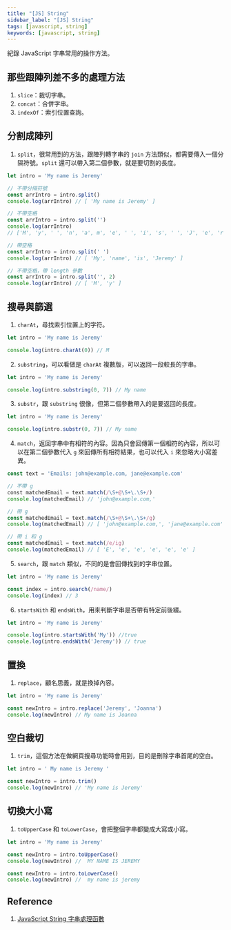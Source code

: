 ```yaml
---
title: "[JS] String"
sidebar_label: "[JS] String"
tags: [javascript, string]
keywords: [javascript, string]
---
```


紀錄 JavaScript 字串常用的操作方法。

## 那些跟陣列差不多的處理方法
1. `slice`：裁切字串。
2. `concat`：合併字串。
3. `indexOf`：索引位置查詢。

## 分割成陣列
1. `split`，很常用到的方法，跟陣列轉字串的 `join` 方法類似，都需要傳入一個分隔符號。`split` 還可以帶入第二個參數，就是要切割的長度。
```js
let intro = 'My name is Jeremy'

// 不帶分隔符號​
const arrIntro = intro.split()
console.log(arrIntro) // [ 'My name is Jeremy' ]

// 不帶空格
const arrIntro = intro.split('')
console.log(arrIntro) 
// ['M', 'y', ' ', 'n', 'a', m', 'e', ' ', 'i', 's', ' ', 'J', 'e', 'r', 'e', 'm', 'y']

// 帶空格
const arrIntro = intro.split(' ')
console.log(arrIntro) // [ 'My', 'name', 'is', 'Jeremy' ]

// 不帶空格，帶 length 參數
const arrIntro = intro.split('', 2)
console.log(arrIntro) // [ 'M', 'y' ]​
```

## 搜尋與篩選
1. `charAt`，尋找索引位置上的字符。
```js
let intro = 'My name is Jeremy'

console.log(intro.charAt(0)) // M
```

2. `substring`，可以看做是 `charAt` 複數版，可以返回一段較長的字串。
```js
let intro = 'My name is Jeremy'

console.log(intro.substring(0, 7)) // My name
```

3. `substr`，跟 `substring` 很像，但第二個參數帶入的是要返回的長度。
```js
let intro = 'My name is Jeremy'

console.log(intro.substr(0, 7)) // My name
```

4. `match`，返回字串中有相符的內容。因為只會回傳第一個相符的內容，所以可以在第二個參數代入 `g` 來回傳所有相符結果，也可以代入 `i` 來忽略大小寫差異。
```js title='建立複雜一點的字串'
const text = 'Emails: john@example.com, jane@example.com'
```
```js title='match'
// 不帶 g
​const matchedEmail = text.match(/\S+@\S+\.\S+/)
console.log(matchedEmail) // 'john@example.com,'

// 帶 g
const matchedEmail = text.match(/\S+@\S+\.\S+/g)
console.log(matchedEmail) // ​[ 'john@example.com,', 'jane@example.com' ]

// 帶 i 和 g
const matchedEmail = text.match(/e/ig)
console.log(matchedEmail) // [ 'E', 'e', 'e', 'e', 'e', 'e' ]
```

5. `search`，跟 `match` 類似，不同的是會回傳找到的字串位置。
```js
let intro = 'My name is Jeremy'

const index = intro.search(/name/)
console.log(index) // 3
```

6. `startsWith` 和 `endsWith`，用來判斷字串是否帶有特定前後綴。
```js
let intro = 'My name is Jeremy'

console.log(intro.startsWith('My')) //true
console.log(intro.endsWith('Jeremy')) // true
```

## 置換
1. `replace`，顧名思義，就是換掉內容。
```js
let intro = 'My name is Jeremy'

const newIntro = intro.replace('Jeremy', 'Joanna')
console.log(newIntro) // My name is Joanna
```

## 空白裁切
1. `trim`，這個方法在做網頁搜尋功能時會用到，目的是刪除字串首尾的空白。
```js title='先創個後面帶空白的字串'
let intro = ' My name is Jeremy '
```
```js title='trim'
const newIntro = intro.trim()
console.log(newIntro) // 'My name is Jeremy'
```

## 切換大小寫
1. `toUpperCase` 和 `toLowerCase`，會把整個字串都變成大寫或小寫。
```js
let intro = 'My name is Jeremy'

const newIntro = intro.toUpperCase()
console.log(newIntro) //  MY NAME IS JEREMY

const newIntro = intro.toLowerCase()
console.log(newIntro) //  my name is jeremy
```

## Reference
1. [JavaScript String 字串處理函數](http://www.eion.com.tw/Blogger/?Pid=1015)
